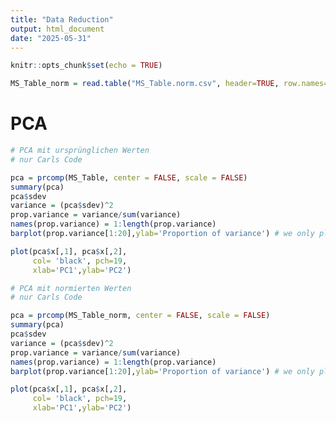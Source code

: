 ```yaml
---
title: "Data Reduction"
output: html_document
date: "2025-05-31"
---
```


```r
knitr::opts_chunk$set(echo = TRUE)
```

```r
MS_Table_norm = read.table("MS_Table.norm.csv", header=TRUE, row.names=1, sep = ",")
```

# PCA

```r
# PCA mit ursprünglichen Werten
# nur Carls Code

pca = prcomp(MS_Table, center = FALSE, scale = FALSE)
summary(pca)
pca$sdev
variance = (pca$sdev)^2
prop.variance = variance/sum(variance)
names(prop.variance) = 1:length(prop.variance)
barplot(prop.variance[1:20],ylab='Proportion of variance') # we only plot the first 20 PCs

plot(pca$x[,1], pca$x[,2], 
     col= 'black', pch=19,
     xlab='PC1',ylab='PC2')
```

```r
# PCA mit normierten Werten
# nur Carls Code

pca = prcomp(MS_Table_norm, center = FALSE, scale = FALSE)
summary(pca)
pca$sdev
variance = (pca$sdev)^2
prop.variance = variance/sum(variance)
names(prop.variance) = 1:length(prop.variance)
barplot(prop.variance[1:20],ylab='Proportion of variance') # we only plot the first 20 PCs

plot(pca$x[,1], pca$x[,2], 
     col= 'black', pch=19,
     xlab='PC1',ylab='PC2')
```